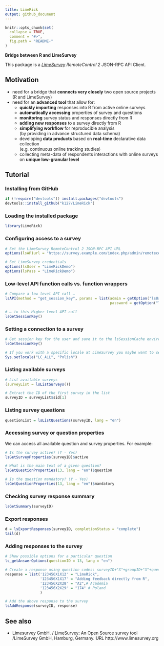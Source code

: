 ```yaml
---
title: LimeRick
output: github_document
---
```

 
<!-- README.md is generated from README.Rmd. Please edit this file -->

```r
knitr::opts_chunk$set(
  collapse = TRUE,
  comment = "#>",
  fig.path = "README-"
)
```

<!--
`r badgecreatr::minimal_badges(status = "concept", license = "MIT", date = Sys.Date())`

```r
#badgecreatr::badgeplacer(status = "wip" , githubaccount = "k127", githubrepo = "LimeRick")
#[![minimal R version](https://img.shields.io/badge/R>=-3.3.1-6666ff.svg)](https://cran.r-project.org/)
```

[![Project Status: active](http://www.repostatus.org/badges/latest/active.svg)](http://www.repostatus.org/)
[![CRAN_Status_Badge](http://www.r-pkg.org/badges/version/LimeRick)](https://cran.r-project.org/package=LimeRick)
[![rstudio mirror downloads](http://cranlogs.r-pkg.org/badges/LimeRick?)](https://github.com/metacran/cranlogs.app)
-->

**Bridge between R and LimeSurvey**

This package is a _[LimeSurvey](http://limesurvey.org) RemoteControl 2_ JSON-RPC API Client.

## Motivation

* need for a bridge that **connects very closely** two open source projects (R&nbsp;and&nbsp;LimeSurvey)
* need for an **advanced tool** that allow for:
    * **quickly importing** responses into R from active online surveys
    * **automatically accessing** properties of survey and questions
    * **monitoring** survey status and responses directly from R
    * **adding new responses** to a survey directly from R
    * **simplifying workflow** for reproducible analysis <br/>
      (by providing in advance structured data schema)
    * developing **data products** based on **real-time** declarative data collection <br/>
      (e.g. continuous online tracking studies)
    * collecting meta-data of respondents interactions with online surveys <br/>
      on **unique low-granular level**

## Tutorial

### Installing from GitHub

```r
if (!require("devtools")) install.packages("devtools")
devtools::install_github("k127/LimeRick")
```

### Loading the installed package

```r
library(LimeRick)
```

### Configuring access to a survey

```r
# Set the LimeSurvey RemoteControl 2 JSON-RPC API URL
options(lsAPIurl = "https://survey.example.com/index.php/admin/remotecontrol")

# Set LimeSurvey credentials
options(lsUser = "LimeRickDemo")
options(lsPass = "LimeRickDemo")
```

### Low-level API function calls vs. function wrappers

```r
# Compare a low level API call …
lsAPI(method = "get_session_key", params = list(admin = getOption("lsUser"),
                                                password = getOption("lsPass")))

# … to this Higher level API call
lsGetSessionKey()
```

### Setting a connection to a survey

```r
# Get session key for the user and save it to the lsSessionCache environment
lsGetSessionKey()

# If you work with a specific locale at LimeSurvey you maybe want to set it
Sys.setlocale("LC_ALL", "Polish")
```

### Listing available surveys

```r
# List available surveys
(surveyList = lsListSurveys())

# Extract the ID of the first survey in the list
surveyID = surveyList$sid[1] 
```

### Listing survey questions

```r
questionList = lsListQuestions(surveyID, lang = "en")
```

### Accessing survey or question properties

We can access all available question and survey properties. For example:
```r
# Is the survey active? (Y - Yes)
lsGetSurveyProperties(surveyID)$active

# What is the main text of a given question?
lsGetQuestionProperties(13, lang = "en")$question

# Is the question mandatory? (Y - Yes)
lsGetQuestionProperties(13, lang = "en")$mandatory
```

### Checking survey response summary

```r
lsGetSummary(surveyID)
```

### Export responses

```r
d = lsExportResponses(surveyID, completionStatus = "complete")
tail(d)
```

### Adding responses to the survey

```r
# Show possible options for a particular question
ls_getAnswerOptions(questionID = 13, lang = "en")

# Create a response using question codes: surveyID+"X"+groupID+"X"+questionID
response = list('123456X1X12' = "LimeRick",
                '123456X1X17' = "Adding feedback directly from R",
                '123456X2X28' = "A2",# Academia
                '123456X2X29' = "174" # Poland
                )

# Add the above response to the survey
lsAddResponse(surveyID, response)
```

## See also

* Limesurvey GmbH. / LimeSurvey: An Open Source survey tool /LimeSurvey GmbH, Hamburg, Germany. URL http://www.limesurvey.org
